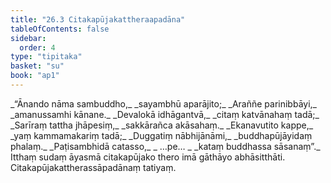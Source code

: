 ```yaml
---
title: "26.3 Citakapūjakattheraapadāna"
tableOfContents: false
sidebar:
  order: 4
type: "tipitaka"
basket: "su"
book: "ap1"
---
```



<DynamicBreadcrumb />

<Division number="9" book="ap1">

<Paragraph number="3106" type="verses" book="ap1">
_“Ānando nāma sambuddho,_  
_sayambhū aparājito;_  
_Araññe parinibbāyi,_  
_amanussamhi kānane._  

</Paragraph>

</Division>
<Division number="10" book="ap1">

<Paragraph number="3107" type="verses" book="ap1">
_Devalokā idhāgantvā,_  
_citaṃ katvānahaṃ tadā;_  
_Sarīraṃ tattha jhāpesiṃ,_  
_sakkārañca akāsahaṃ._  

</Paragraph>

</Division>
<Division number="11" book="ap1">

<Paragraph number="3108" type="verses" book="ap1">
_Ekanavutito kappe,_  
_yaṃ kammamakariṃ tadā;_  
_Duggatiṃ nābhijānāmi,_  
_buddhapūjāyidaṃ phalaṃ._  

</Paragraph>

</Division>
<Division number="12" book="ap1">

<Paragraph number="3109" type="verses" book="ap1">
_Paṭisambhidā catasso,_  
_ …pe… _  
_kataṃ buddhassa sāsanaṃ”._  

</Paragraph>

<Paragraph number="3110" book="ap1">
Itthaṃ sudaṃ āyasmā citakapūjako thero imā gāthāyo abhāsitthāti.

</Paragraph>
</Division>

<Paragraph number="3111" type="center" book="ap1">
Citakapūjakattherassāpadānaṃ tatiyaṃ.
</Paragraph>